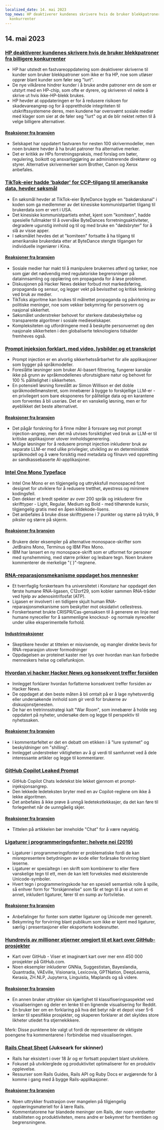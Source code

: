 ```yaml
---
localized_date: 14. mai 2023
top_news: HP deaktiverer kundenes skrivere hvis de bruker blekkpatroner fra billigere
  konkurrenter
---
```




<CallToAction />

<Steps>

## 14. mai 2023

### [HP deaktiverer kundenes skrivere hvis de bruker blekkpatroner fra billigere konkurrenter](https://www.telegraph.co.uk/money/consumer-affairs/hp-printers-computers-ink-cartridges-rivals/)

- HP har utstedt en fastvareoppdatering som deaktiverer skriverne til kunder som bruker blekkpatroner som ikke er fra HP, noe som utløser opprør blant kunder som føler seg "lurt".
- De nye vilkårene hindrer kunder i å bruke andre patroner enn de som er utstyrt med en HP-chip, som ofte er dyrere, og skriveren vil nekte å skrive ut hvis ikke-HP-blekk brukes.
- HP hevder at oppdateringen er for å redusere risikoen for skadevareangrep og for å opprettholde integriteten til utskriftssystemene deres, men kundene har oversvømt sosiale medier med klager som sier at de føler seg "lurt" og at de blir nektet retten til å velge billigere alternativer.

#### [Reaksjoner fra bransjen](http://news.ycombinator.com/item?id=35930518)

- Selskapet har oppdatert fastvaren for nesten 100 skrivermodeller, men noen brukere hevder å ha brukt patroner fra alternative merker.
- Det er kritikk av HPs forretningspraksis, med forslag om bøter, regulering, boikott og ansvarliggjøring av administrerende direktører og styrer. Alternative skrivermerker som Brother, Canon og Xerox anbefales.

### [TikTok-eier hadde 'bakdør' for CCP-tilgang til amerikanske data, hevder søksmål](https://www.businessinsider.com/new-lawsuit-alleges-tiktok-owner-let-ccp-access-user-data-2023-5)

- En søksmål hevder at TikTok-eier ByteDance bygde en "bakdørskanal" i koden som ga medlemmer av det kinesiske kommunistpartiet tilgang til brukerdata som er vert i USA.
- Det kinesiske kommunistpartiets enhet, kjent som "komiteen", hadde spesielle fullmakter til å overvåke ByteDances forretningsaktiviteter, degradere ugunstig innhold og til og med bruke en "dødsbryter" for å slå av visse apper.
- I søksmålet hevdes det at "komiteen" fortsatte å ha tilgang til amerikanske brukerdata etter at ByteDance stengte tilgangen for individuelle ingeniører i Kina.

#### [Reaksjoner fra bransjen](http://news.ycombinator.com/item?id=35929348)

- Sosiale medier har makt til å manipulere brukernes atferd og tanker, noe som gjør det nødvendig med regulatoriske begrensninger på datainnsamling og opplæring om propaganda for å løse problemet.
- Diskusjonen på Hacker News dekker forbud mot markedsføring, propaganda og sensur, og legger vekt på bevissthet og kritisk tenkning ved bruk av medier.
- TikToks algoritme kan brukes til målrettet propaganda og påvirkning av politiske meninger, noe som vekker bekymring for personvern og nasjonal sikkerhet.
- Søksmålet understreker behovet for sterkere databeskyttelse og transparente algoritmer i sosiale medieselskaper.
- Kompleksiteten og utfordringene med å beskytte personvernet og den nasjonale sikkerheten i den globaliserte teknologiens tidsalder fremheves også.

### [Prompt injeksjon forklart, med video, lysbilder og et transkript](https://simonwillison.net/2023/May/2/prompt-injection-explained/)

- Prompt injection er en alvorlig sikkerhetssårbarhet for alle applikasjoner som bygger på språkmodeller.
- Foreslåtte løsninger som bruker AI-basert filtrering, fungerer kanskje ikke på grunn av språkmodellenes uforutsigbare natur og behovet for 100 % pålitelighet i sikkerheten.
- En potensiell løsning foreslått av Simon Willison er det doble språkmodellmønsteret, som innebærer å bygge to forskjellige LLM-er - en privilegert som bare eksponeres for pålitelige data og en karantene som forventes å bli useriøs. Det er en vanskelig løsning, men er for øyeblikket det beste alternativet.

#### [Reaksjoner fra bransjen](http://news.ycombinator.com/item?id=35929122)

- Det pågår forskning for å finne måter å forsvare seg mot prompt injection-angrep, men det må utvises forsiktighet ved bruk av LLM-er til kritiske applikasjoner utover innholdsgenerering.
- Mulige løsninger for å redusere prompt injection inkluderer bruk av separate LLM-er med ulike privilegier, utvikling av en deterministisk språkmodell og å være forsiktig med metadata og filnavn ved oppretting av sandkassebaserte AI-applikasjoner.

### [Intel One Mono Typeface](https://github.com/intel/intel-one-mono)

- Intel One Mono er en tilgjengelig og uttrykksfull monospaced font designet for utviklere for å redusere tretthet, øyestress og minimere kodingsfeil.
- Den dekker et bredt spekter av over 200 språk og inkluderer fire skrifttyper - Light, Regular, Medium og Bold - med tilhørende kursiv, tilgjengelig gratis med en åpen kildekode-lisens.
- Det anbefales å bruke disse skrifttypene i 7 punkter og større på trykk, 9 piksler og større på skjerm.

#### [Reaksjoner fra bransjen](http://news.ycombinator.com/item?id=35925124)

- Brukere deler eksempler på alternative monospace-skrifter som JetBrains Mono, Terminus og IBM Plex Mono.
- IBM har lansert en ny monospace-skrift som er utformet for personer med synshemming, med større prikker og lesbare tegn. Noen brukere kommenterer de merkelige "{ }"-tegnene.

### [RNA-reparasjonsmekanisme oppdaget hos mennesker](https://phys.org/news/2023-04-hidden-rna-mechanism-humans.html)

- Et tverrfaglig forskerteam fra universitetet i Konstanz har oppdaget den første humane RNA-ligasen, C12orf29, som kobler sammen RNA-tråder ved hjelp av adenosintrifosfat (ATP).
- Ligasen er involvert i en tidligere skjult human RNA-reparasjonsmekanisme som beskytter mot oksidativt cellestress.
- Forskerteamet brukte CRISPR/Cas-gensaksen til å generere en linje med humane nyreceller for å sammenligne knockout- og normale nyreceller under ulike eksperimentelle forhold.

#### [Industrireaksjoner](http://news.ycombinator.com/item?id=35924495)

- Skeptikere hevder at tittelen er misvisende, og mangler direkte bevis for RNA-reparasjon utover formodninger
- Oppdagelsen av proteinet kaster mer lys over hvordan man kan forbedre menneskers helse og cellefunksjon.

### [Hvordan vi hacker Hacker News og konsekvent treffer forsiden](https://www.indiehackers.com/post/how-to-hack-hacker-news-and-consistently-hit-the-front-page-56b4a04e12)

- Innlegget forklarer hvordan forfatterne konsekvent treffer forsiden av Hacker News.
- De oppdaget at den beste måten å bli omtalt på er å lage nyhetsverdig eller undersøkende innhold som gir verdi for brukerne av diskusjonstjenesten.
- De har en tretrinnsstrategi kalt "War Room", som innebærer å holde seg oppdatert på nyheter, undersøke dem og legge til perspektiv til nyhetssaken.

#### [Reaksjoner fra bransjen](http://news.ycombinator.com/item?id=35929794)

- I kommentarfeltet er det en debatt om etikken i å "lure systemet" og beskyldninger om "shilling".
- Innlegget understreker viktigheten av å gi verdi til samfunnet ved å dele interessante artikler og legge til kommentarer.

### [GitHub Copilot Leaked Prompt](https://simonwillison.net/2023/May/12/github-copilot-chat-leaked-prompt/)

- GitHub Copilot Chats ledetekst ble lekket gjennom et prompt-injeksjonsangrep.
- Den lekkede ledeteksten bryter med en av Copilot-reglene om ikke å lekke algoritmen.
- Det anbefales å ikke prøve å unngå ledetekstlekkasjer, da det kan føre til forlegenhet når de uunngåelig skjer.

#### [Reaksjoner fra bransjen](http://news.ycombinator.com/item?id=35924293)

- Tittelen på artikkelen bør inneholde "Chat" for å være nøyaktig.

### [Ligaturer i programmeringsfonter: helvete nei (2019)](https://practicaltypography.com/ligatures-in-programming-fonts-hell-no.html)

- Ligaturer i programmeringsfonter er problematiske fordi de kan misrepresentere betydningen av kode eller forårsake forvirring blant leserne.
- Ligaturer er spesialtegn i en skrift som kombinerer to eller flere vanskelige tegn til ett, men de kan lett forveksles med eksisterende Unicode-symboler.
- Hvert tegn i programmeringskode har en spesiell semantisk rolle å spille, så enhver form for "forskjønnelse" som får et tegn til å se ut som et annet, inkludert ligaturer, fører til en sump av fortvilelse.

#### [Reaksjoner fra bransjen](http://news.ycombinator.com/item?id=35925821)

- Anbefalinger for fonter som støtter ligaturer og Unicode mer generelt.
- Bekymring for forvirring blant publikum som ikke er kjent med ligaturer, særlig i presentasjoner eller eksporterte kodesnutter.

### [Hundrevis av millioner stjerner omgjort til et kart over GitHub-prosjekter](https://anvaka.github.io/map-of-github/)

- Kart over GitHub - Viser et imaginært kart over mer enn 450 000 prosjekter på GitHub.com.
- Noen eksempler inkluderer GNNia, Suggestistan, Bayeslandia, Quantradia, VAEville, Visionaria, Lexicovia, GPTNation, DeepLearnia, Kerasia, ZH.NLP, Jupyterra, Linguistia, Maplands og så videre.

#### [Reaksjoner fra bransjen](http://news.ycombinator.com/item?id=35931402)

- En annen bruker uttrykker sin kjærlighet til klassifiseringsaspektet ved visualiseringen og deler en lenke til en lignende visualisering for Reddit.
- En bruker ber om en forklaring på hva det betyr når et depot viser 5-6 lenker til spesifikke prosjekter, og skaperen forklarer at det skyldes store likheter utledet fra stjernekikkere.

Merk: Disse punktene ble valgt ut fordi de representerer de viktigste poengene fra kommentarene i forbindelse med visualiseringen.

### [Rails Cheat Sheet](https://fly.io/ruby-dispatch/welcome-to-rails-cheat-sheet/) (Jukseark for skinner)

- Rails har eksistert i over 18 år og er fortsatt populært blant utviklere.
- Fokuset på utviklerglede og produktivitet optimaliserer for en produktiv opplevelse.
- Ressurser som Rails Guides, Rails API og Ruby Docs er avgjørende for å komme i gang med å bygge Rails-applikasjoner.

#### [Reaksjoner fra bransjen](http://news.ycombinator.com/item?id=35927813)

- Noen uttrykker frustrasjon over mangelen på tilgjengelig opplæringsmateriell for å lære Rails.
- Kommentatorene har blandede meninger om Rails, der noen verdsetter stabiliteten og produktiviteten, mens andre er bekymret for fremtiden og begrensningene.

</Steps>
